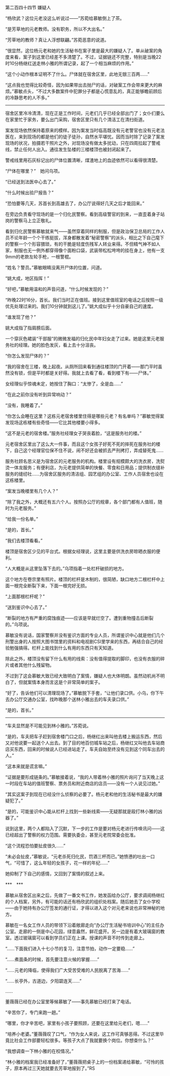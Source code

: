

第二百四十四节 嫌疑人

“杨欣武？这位元老没这么听说过――”苏菀给慕敏倒上了茶。

“是芳草地的元老教师。没有职务，所以不大出名。”

“芳草地的教师？真让人浮想联翩。”苏菀恶意的说道。

“很显然，这位杨元老和她的生活秘书在案子里是最大的嫌疑人了。单从破案的角度来看，案子到这里已经差不多清楚了。不过，证据链还不完整，特别是当晚22时10分杨继红送走林小雅的所谓记录，起了一个相当麻烦的作用。”

“这个小动作根本证明不了什么。尸体就在宿舍区里，此地无银三百两……”

“这点我也觉得比较奇怪，因为如果带出去抛尸的话，对破案工作会带来更大的麻烦。”慕敏点头，“不过大多数案件中犯罪分子都是心慌意乱的，真正能够瞻前顾后的冷静思考的人不多。”

******

宿舍区里冷冷清清，现在正是工作时间，元老们几乎已经全部出门了；女仆们要么在家里忙于家务，要么出门采购，宿舍区里只有几个清洁工在清扫街道。

案发现场依然保持着原来的模样。因为案发当时临高既没有元老警官也没有元老法医在，来到现场的都是他们的徒子徒孙，自然水平堪忧。因而当时除了记录了案发现场的状况，拍摄若干照片之外，对现场没有做太多扰动，只在四周拉起了警戒线，禁止任何人出入。通往发生坠楼的三楼楼顶也被封闭起来了。

警戒线里用石灰标记出的尸体位置清晰，煤渣地上的血迹依然可以看得很清楚。

“尸体在哪里？”　她问乌项。

“已经送到法医中心去了。”

“什么时候出验尸报告？”

“恐怕要等几天，苏首长到高雄去了，办公厅说得好几天之后才能回来。”

在旁边负责看守现场的是一个归化民警察。看到高级警官的到来，一直歪着身子站岗的警察马上立正敬礼。

看到归化民警察慕敏就来气――虽然穿着同样的制服，但是政治保卫总局的工作人员不论年龄一个个干练挺拔，浑身都散发着“秘密警察”的派头，相比之下自己麾下的警察一个个形容猥琐，有的干脆是轻度伤残军人转业来得。不但精气神不如人家，制服也无一例外都穿得像个面粉口袋，武装带松松垮垮的挂在身上，他有一支9mm的老款左轮手枪，一根警棍。

“姓名？警员。”慕敏眼睛没离开尸体的位置，问道。

“姚大成，地区指挥！”

“好吧，”慕敏用温和的声音问道，“什么时候发现的？”

“昨晚22时16分，首长。我们当时正在值班。接到这里值班室的电话之后按照一级优先处理过来的。我们10分钟就到这儿了。”姚大成似乎十分自豪自己的速度。

“谁发现了他？”

姚大成指了指肩膀后面。

一个穿灰色裙装“干部服”的微微发福的归化民中年妇女走了过来。她是这里元老服务社的经理。她的脸色发灰，看上去十分沮丧。

“你怎么发现尸体的？”

“我的宿舍在三楼，晚上起夜。从厕所回来看到通往楼顶的门开着――那门平时虽然没有锁，但是平时都是关好得。我就上去看了看，看到楼下有――尸体。”

女经理似乎惊魂未定，她按住了胸口：“太惨了，全是血……”

“在此之前你没有听到异常响动？”

“没有，我睡着了。”

“你怎么会睡在这里？这栋元老宿舍楼里住得是哪些元老？有名单吗？”慕敏觉得案发现场这栋楼有些奇怪――它比其他楼要小得多。

“这不是元老的宿舍楼。”服务社经理女子哭丧着脸，“这是服务社的楼。”

元老宿舍区里出了这么大一件事，而且这个女孩子好死不死的摔死在服务社的楼下，自己这个经理官位保不住不说，闹不好还会被抓去严刑拷打，弄成替死鬼……

服务社顾名思义是为宿舍区的元老服务的机构。楼里设有规模颇大的洗衣房，洗熨烫一体龙服务；有便利店，为元老提供简单的快餐、零食和日用品；提供制衣缝补服务的缝纫社……为宿舍区服务的清洁组、园艺组的办公室、工作人员宿舍也设在这栋楼里。

“案发当晚楼里有几个人？”

“除了我之外，大概还有五六个人。按照办公厅的规章，各个部门都有人值班，随时为元老服务。”

“给我一份名单。”

“是的，首长。”

“我们去楼顶看看。”

楼顶是宿舍区少见的平台式。根据女经理说，这里主要是供洗衣房晾晒衣服的便利。

“人大概是从这里坠落下去的。”乌项指着一处栏杆破损的地方。

这个地方在卷宗里有照片。楼顶的栏杆是木制的，很简陋，缺口地方二根栏杆中上面一根完全断裂下来，下面一根完好无损。

“上面那根栏杆呢？”

“送到鉴识中心去了。”

“断裂的地方有严重的腐蚀痕迹――应该是早就烂空了。遭到重物撞击后断裂的。”乌项说。

慕敏没有说话，国家警察并没有鉴识方面的专业人员，所谓鉴识中心就是他们几个刑警出身的人按照大图书馆里的资料和电视剧CSI里学来的东西，再结合自己的经验勉强搞得。栏杆上能找到什么有用的东西只有天知道。

除此之外，楼顶没有留下什么有用的线索：没有值得提取的脚印，也没有衣服的碎片或者其他什么残留物。

不过到了这会慕敏大致已经大致明白了案情，嫌疑人也大体明朗。虽然动机尚不明白了，但就案情本身而言这是个非常简单的案子。

“好了，告诉他们可以清理现场了。”慕敏脱下手套，“让他们录口供。小乌，你下午去办公厅交通办公室，找昨晚那个送林小雅出去的车夫录口供。”

“是的，首长。”

******

“车夫显然是不可能见到林小雅的。”苏菀说。

“是的，车夫把车子赶到宿舍楼门口之后，杨继红出来叫他去楼上搬运东西，然后又对他说要一起送个人出去。到了目的地百仞城车站之后，杨继红又叫他去车站商店买东西，回来的时候说人已经进站走了。车夫自始至终没有见到这个同车出去的人。”

“这本来就是谎言嘛。”

“证据是要形成链条的。”慕敏接着说，“我的人带着林小雅的照片询问了当天晚上这一时段在车站的值班警察、票务员和附近商店的店员――没有一个人说见过她。”

“其实这案子到现在已经没什么侦察的必要了。杨元老和他的生活秘书是最大的嫌疑犯了。”

“是的，可能鉴识中心能从栏杆上找到一些新线索――无疑那就是殴打林小雅的凶器了。”

说到这里，两个人都陷入了沉默，下一步的工作是要对杨元老进行传唤讯问――这已经超出了警察的权力范围。需要执委会，甚至元老院常委会批准。

“这个流程恐怕要扯皮很久……”

“未必会扯皮，”慕敏说，“元老杀死归化民，罚酒三杯而已。”她愤懑的吐出一口气，“可惜了，这么年轻的女孩子，花一样的年纪……”

她抑制了下自己的感情，又回到了案情的叙述上来。

***　***

慕敏从宿舍区出来之后，先做了一番文书工作，她发函给办公厅，要求调阅杨继红的个人档案，另外，有可能的话还有杨欣武的组织处档案。随后她去了女仆学校――由于她持有办公厅签发的通行证，才得以进入这个对元老来说也非常神秘的地方。

慕敏在一名女工作人员的带领下沿着敞廊走向“办公厅生活秘书培训中心”的主任办公室。走廊的一侧是中心花园，绿意盎然，鲜花盛开。另一边是有着大玻璃窗的教室。透过玻璃窗可以看到学员们正在上课。授课的声音不时传到走廊上。

“……下面我们进入十七小节的复习，注意节拍，动作一定要稳……”

“……煮面条的时候，首先要注意火候的掌握……”

“……元老的降临，使得我们广大受苦受难的人民脱离了苦海……”

“……长亭外，古道边，夕阳碧连天……”

……

董薇薇已经在办公室里等候慕敏了――事先慕敏已经打来了电话。

“辛苦你了，专门来跑一趟。”

“哪里，你才辛苦吧，家里有小孩子要照顾，还要在这里给元老们，嗯……”

“培养小老婆。”董薇薇叹了口气，“作为女人来说，这工作可真够恶得。不过这里毕竟比社会工作部要轻松很多。等孩子大点了我就要换个岗位。你想查什么？”

“我想调查一下林小雅的在校情况。”

“林小雅的档案我已经准备好了，”董薇薇把桌子上的一份档案递给慕敏，“可怜的孩子，原本再过三天她就要去芳草地报到了。”RS

